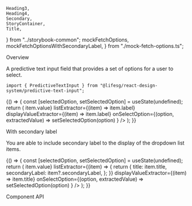     Heading3,
    Heading4,
    Secondary,
    StoryContainer,
    Title,
} from "../storybook-common";
    mockFetchOptions,
    mockFetchOptionsWithSecondaryLabel,
} from "./mock-fetch-options.ts";

<Meta title="Modules/PredictiveTextInput" component={PredictiveTextInput} />

<Title>PredictiveTextInput</Title>

<Secondary>Overview</Secondary>

A predictive text input field that provides a set of options for a user to select.

```tsx
import { PredictiveTextInput } from "@lifesg/react-design-system/predictive-text-input";
```

<Canvas>
    <Story name="PredictiveTextInput">
        {() => {
            const [selectedOption, setSelectedOption] = useState(undefined);
            return (
                <StoryContainer>
                    <Container>
                        <PredictiveTextInput
                            placeholder="Start typing..."
                            selectedOption={selectedOption}
                            fetchOptions={mockFetchOptions}
                            valueExtractor={(item) => item.value}
                            listExtractor={(item) => item.label}
                            displayValueExtractor={(item) => item.label}
                            onSelectOption={(option, extractedValue) =>
                                setSelectedOption(option)
                            }
                        />
                    </Container>
                </StoryContainer>
            );
        }}
    </Story>
</Canvas>

<Heading3>With secondary label</Heading3>

You are able to include secondary label to the display of the dropdown list items.

<Canvas>
    <Story name="With secondary label">
        {() => {
            const [selectedOption, setSelectedOption] = useState(undefined);
            return (
                <StoryContainer>
                    <Container>
                        <PredictiveTextInput
                            selectedOption={selectedOption}
                            placeholder="Start typing..."
                            fetchOptions={mockFetchOptionsWithSecondaryLabel}
                            valueExtractor={(item) => item.value}
                            listExtractor={(item) => {
                                return {
                                    title: item.title,
                                    secondaryLabel: item?.secondaryLabel,
                                };
                            }}
                            displayValueExtractor={(item) => item.title}
                            onSelectOption={(option, extractedValue) =>
                                setSelectedOption(option)
                            }
                        />
                    </Container>
                </StoryContainer>
            );
        }}
    </Story>
</Canvas>

<Secondary>Component API</Secondary>

<PropsTable />

